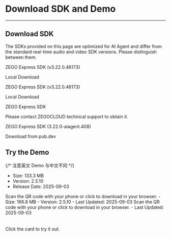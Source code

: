 # Download SDK and Demo

---

## Download SDK

<Note title="Note">The SDKs provided on this page are optimized for AI Agent and differ from the standard real-time audio and video SDK versions. Please distinguish between them.</Note>

<CardGroup cols={2}>
<Card title="Android" href="https://artifact-sdk.zego.im/ai_agent/express/video/ZegoExpressVideo-android-shared-java.zip">
ZEGO Express SDK (v3.22.0.46173)

Local Download

</Card>
<Card title="iOS"  href="https://artifact-sdk.zego.im/ai_agent/express/video/ZegoExpressVideo-ios-shared-objc.zip">
ZEGO Express SDK (v3.22.0.46173)

Local Download

</Card>
<Card title="Web"  href="/real-time-voice-web/client-sdk/download-sdk">
ZEGO Express SDK

<Note title="Note">Please contact ZEGOCLOUD technical support to obtain it.</Note>

</Card>
<Card title="Flutter"  href="https://pub.dev/packages/zego_express_engine/versions/3.22.0-aiagent.408">
ZEGO Express SDK (3.22.0-aiagent.408)

Download from pub.dev

</Card>

</CardGroup>

## Try the Demo

{/* 注意英文 Demo 与中文不同 */}
<CardGroup cols={3}>
<Card title="Android" href="https://www.pgyer.com/zegoconversationalai" target="_blank">
- Size: 133.3 MB
- Version: 2.5.10
- Release Date: 2025-09-03
<Frame width="512" height="auto"><QRCode content="https://www.pgyer.com/zegoconversationalai"/></Frame>
Scan the QR code with your phone or click to download in your browser.
</Card>
<Card title="iOS" href="https://testflight.apple.com/join/a1hvjm76" target="_blank">
- Size: 166.8 MB
- Version: 2.5.10
- Last Updated: 2025-09-03
<Frame width="512" height="auto"><QRCode content="https://testflight.apple.com/join/a1hvjm76"/></Frame>
Scan the QR code with your phone or click to download in your browser.
</Card>
<Card title="Web" href="https://preview-aigc-solution-international.zegotech.cn/" target="_blank">
- Last Updated: 2025-09-03
<br/>
<br/>
<br/>
<Frame width="512" height="auto"><QRCode content="https://preview-aigc-solution-international.zegotech.cn/"/></Frame>
Click the card to try it out.
</Card>
</CardGroup>
